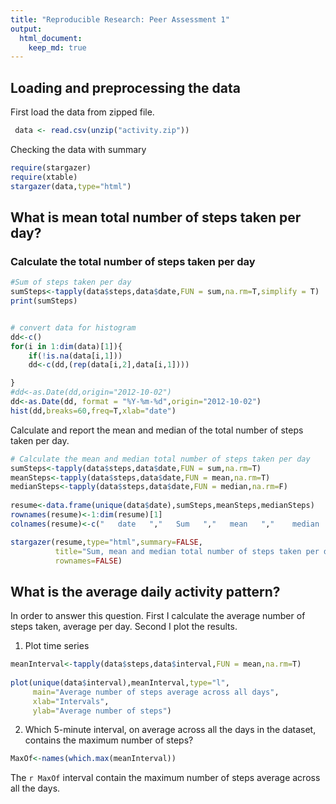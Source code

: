 ```yaml
---
title: "Reproducible Research: Peer Assessment 1"
output: 
  html_document:
    keep_md: true
---
```



## Loading and preprocessing the data

 First load the data from zipped file.
```r
 data <- read.csv(unzip("activity.zip"))  
```

Checking the data with summary 	
```r
require(stargazer)
require(xtable)
stargazer(data,type="html")
``` 

## What is mean total number of steps taken per day?


### Calculate the total number of steps taken per day
```r
  
#Sum of steps taken per day   
sumSteps<-tapply(data$steps,data$date,FUN = sum,na.rm=T,simplify = T)
print(sumSteps)


# convert data for histogram
dd<-c()
for(i in 1:dim(data)[1]){
    if(!is.na(data[i,1]))
    dd<-c(dd,(rep(data[i,2],data[i,1])))

}
#dd<-as.Date(dd,origin="2012-10-02")
dd<-as.Date(dd, format = "%Y-%m-%d",origin="2012-10-02")
hist(dd,breaks=60,freq=T,xlab="date")
```

   

 Calculate and report the mean and median of the total number of steps taken per day. 
```r
# Calculate the mean and median total number of steps taken per day
sumSteps<-tapply(data$steps,data$date,FUN = sum,na.rm=T)
meanSteps<-tapply(data$steps,data$date,FUN = mean,na.rm=T)
medianSteps<-tapply(data$steps,data$date,FUN = median,na.rm=F)
 
resume<-data.frame(unique(data$date),sumSteps,meanSteps,medianSteps)
rownames(resume)<-1:dim(resume)[1]
colnames(resume)<-c("   date   ","   Sum   ","   mean   ","    median   ")

```

```r
stargazer(resume,type="html",summary=FALSE,
          title="Sum, mean and median total number of steps taken per day",
          rownames=FALSE)
```
	
	
	
	
## What is the average daily activity pattern?
   In order to answer this question. First I calculate the average number of steps taken, average per day. Second I plot the results.

1. Plot time series 
```r
meanInterval<-tapply(data$steps,data$interval,FUN = mean,na.rm=T)                                                                    
   
plot(unique(data$interval),meanInterval,type="l",
     main="Average number of steps average across all days",
     xlab="Intervals",
     ylab="Average number of steps")
```
  
2. Which 5-minute interval, on average across all the days in the dataset, contains the maximum number of steps?
```r
MaxOf<-names(which.max(meanInterval))
```
   The `r MaxOf` interval contain the maximum number of steps average across all the days.


